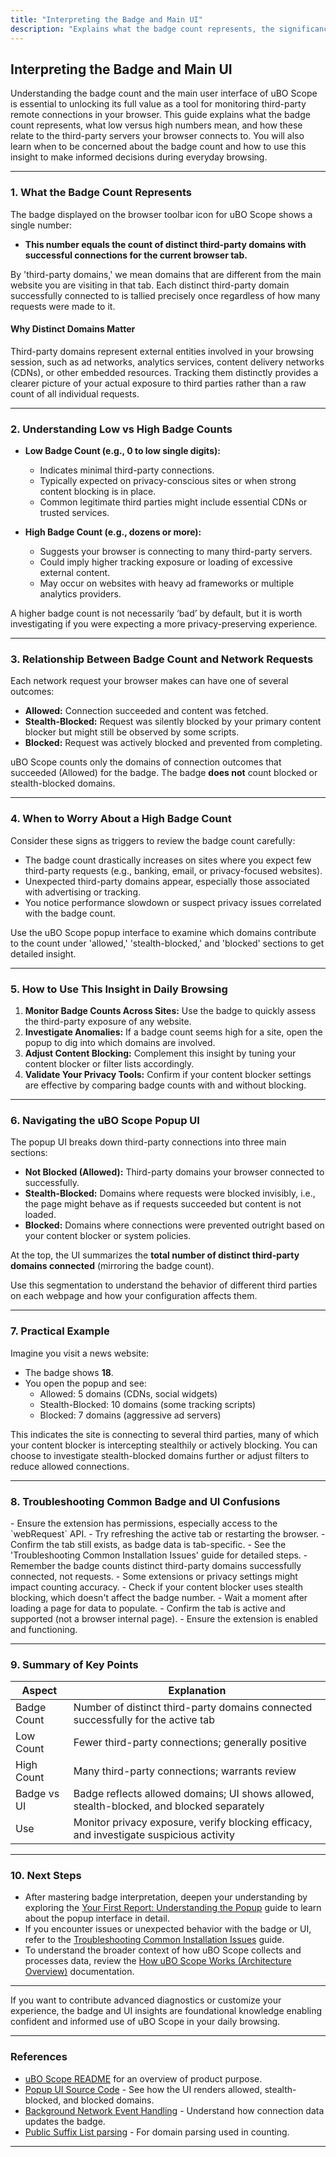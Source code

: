 ```yaml
---
title: "Interpreting the Badge and Main UI"
description: "Explains what the badge count represents, the significance of low versus high numbers, and how the count relates to third-party servers seen by your browser. Outlines when to worry about high badge counts and how to use this insight in daily browsing."
---
```


## Interpreting the Badge and Main UI

Understanding the badge count and the main user interface of uBO Scope is essential to unlocking its full value as a tool for monitoring third-party remote connections in your browser. This guide explains what the badge count represents, what low versus high numbers mean, and how these relate to the third-party servers your browser connects to. You will also learn when to be concerned about the badge count and how to use this insight to make informed decisions during everyday browsing.

---

### 1. What the Badge Count Represents

The badge displayed on the browser toolbar icon for uBO Scope shows a single number:

- **This number equals the count of distinct third-party domains with successful connections for the current browser tab.**

By 'third-party domains,' we mean domains that are different from the main website you are visiting in that tab. Each distinct third-party domain successfully connected to is tallied precisely once regardless of how many requests were made to it.

#### Why Distinct Domains Matter

Third-party domains represent external entities involved in your browsing session, such as ad networks, analytics services, content delivery networks (CDNs), or other embedded resources. Tracking them distinctly provides a clearer picture of your actual exposure to third parties rather than a raw count of all individual requests.

---

### 2. Understanding Low vs High Badge Counts

- **Low Badge Count (e.g., 0 to low single digits):**
  - Indicates minimal third-party connections.
  - Typically expected on privacy-conscious sites or when strong content blocking is in place.
  - Common legitimate third parties might include essential CDNs or trusted services.

- **High Badge Count (e.g., dozens or more):**
  - Suggests your browser is connecting to many third-party servers.
  - Could imply higher tracking exposure or loading of excessive external content.
  - May occur on websites with heavy ad frameworks or multiple analytics providers.

<Tip>
A higher badge count is not necessarily ‘bad’ by default, but it is worth investigating if you were expecting a more privacy-preserving experience.
</Tip>

---

### 3. Relationship Between Badge Count and Network Requests

Each network request your browser makes can have one of several outcomes:

- **Allowed:** Connection succeeded and content was fetched.
- **Stealth-Blocked:** Request was silently blocked by your primary content blocker but might still be observed by some scripts.
- **Blocked:** Request was actively blocked and prevented from completing.

uBO Scope counts only the domains of connection outcomes that succeeded (Allowed) for the badge. The badge **does not** count blocked or stealth-blocked domains.

---

### 4. When to Worry About a High Badge Count

Consider these signs as triggers to review the badge count carefully:

- The badge count drastically increases on sites where you expect few third-party requests (e.g., banking, email, or privacy-focused websites).
- Unexpected third-party domains appear, especially those associated with advertising or tracking.
- You notice performance slowdown or suspect privacy issues correlated with the badge count.

<Tip>
Use the uBO Scope popup interface to examine which domains contribute to the count under 'allowed,' 'stealth-blocked,' and 'blocked' sections to get detailed insight.
</Tip>

---

### 5. How to Use This Insight in Daily Browsing

1. **Monitor Badge Counts Across Sites:** Use the badge to quickly assess the third-party exposure of any website.
2. **Investigate Anomalies:** If a badge count seems high for a site, open the popup to dig into which domains are involved.
3. **Adjust Content Blocking:** Complement this insight by tuning your content blocker or filter lists accordingly.
4. **Validate Your Privacy Tools:** Confirm if your content blocker settings are effective by comparing badge counts with and without blocking.

---

### 6. Navigating the uBO Scope Popup UI

The popup UI breaks down third-party connections into three main sections:

- **Not Blocked (Allowed):** Third-party domains your browser connected to successfully.
- **Stealth-Blocked:** Domains where requests were blocked invisibly, i.e., the page might behave as if requests succeeded but content is not loaded.
- **Blocked:** Domains where connections were prevented outright based on your content blocker or system policies.

At the top, the UI summarizes the **total number of distinct third-party domains connected** (mirroring the badge count).

<Tip>
Use this segmentation to understand the behavior of different third parties on each webpage and how your configuration affects them.
</Tip>

---

### 7. Practical Example

Imagine you visit a news website:

- The badge shows **18**.
- You open the popup and see:
  - Allowed: 5 domains (CDNs, social widgets)
  - Stealth-Blocked: 10 domains (some tracking scripts)
  - Blocked: 7 domains (aggressive ad servers)

This indicates the site is connecting to several third parties, many of which your content blocker is intercepting stealthily or actively blocking. You can choose to investigate stealth-blocked domains further or adjust filters to reduce allowed connections.

---

### 8. Troubleshooting Common Badge and UI Confusions

<AccordionGroup title="Troubleshooting Badge Count Discrepancies">
<Accordion title="Badge Not Updating or Showing Zero">
- Ensure the extension has permissions, especially access to the `webRequest` API.
- Try refreshing the active tab or restarting the browser.
- Confirm the tab still exists, as badge data is tab-specific.
- See the 'Troubleshooting Common Installation Issues' guide for detailed steps.
</Accordion>
<Accordion title="Badge Count Seems Too High or Too Low">
- Remember the badge counts distinct third-party domains successfully connected, not requests.
- Some extensions or privacy settings might impact counting accuracy.
- Check if your content blocker uses stealth blocking, which doesn't affect the badge number.
</Accordion>
<Accordion title="Popup UI Shows No Data or Empty Sections">
- Wait a moment after loading a page for data to populate.
- Confirm the tab is active and supported (not a browser internal page).
- Ensure the extension is enabled and functioning.
</Accordion>
</AccordionGroup>

---

### 9. Summary of Key Points

| Aspect                        | Explanation                                         |
|------------------------------|-----------------------------------------------------|
| Badge Count                  | Number of distinct third-party domains connected successfully for the active tab |
| Low Count                   | Fewer third-party connections; generally positive  |
| High Count                  | Many third-party connections; warrants review      |
| Badge vs UI                 | Badge reflects allowed domains; UI shows allowed, stealth-blocked, and blocked separately |
| Use                        | Monitor privacy exposure, verify blocking efficacy, and investigate suspicious activity |

---

### 10. Next Steps

- After mastering badge interpretation, deepen your understanding by exploring the [Your First Report: Understanding the Popup](https://docs.uBO-Scope/guides/getting-started/first-run) guide to learn about the popup interface in detail.
- If you encounter issues or unexpected behavior with the badge or UI, refer to the [Troubleshooting Common Installation Issues](https://docs.uBO-Scope/getting-started/validation-troubleshooting/troubleshooting-common-issues) guide.
- To understand the broader context of how uBO Scope collects and processes data, review the [How uBO Scope Works (Architecture Overview)](https://docs.uBO-Scope/overview/core-concepts-architecture/how-ubo-scope-works) documentation.


---

If you want to contribute advanced diagnostics or customize your experience, the badge and UI insights are foundational knowledge enabling confident and informed use of uBO Scope in your daily browsing.

---


### References

- [uBO Scope README](https://github.com/gorhill/uBO-Scope/blob/main/README.md) for an overview of product purpose.
- [Popup UI Source Code](https://github.com/gorhill/uBO-Scope/blob/main/js/popup.js) - See how the UI renders allowed, stealth-blocked, and blocked domains.
- [Background Network Event Handling](https://github.com/gorhill/uBO-Scope/blob/main/js/background.js) - Understand how connection data updates the badge.
- [Public Suffix List parsing](https://github.com/gorhill/uBO-Scope/blob/main/js/lib/publicsuffixlist.js) - For domain parsing used in counting.


---